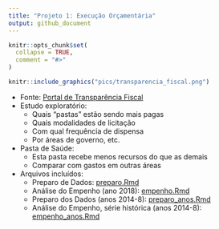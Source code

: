 ---
title: "Projeto 1: Execução Orçamentária"
output: github_document
---

```{r, echo = FALSE}
knitr::opts_chunk$set(
  collapse = TRUE,
  comment = "#>"
)
```

```{r,eval=T,echo=F}
knitr::include_graphics("pics/transparencia_fiscal.png")
```

* Fonte: [Portal de Transparência Fiscal](http://www.transparencia.rj.gov.br/transparencia/faces/OrcamentoTematico/despesa)
* Estudo exploratório:
    + Quais "pastas" estão sendo mais pagas
    + Quais modalidades de licitação
    + Com qual frequência de dispensa
    + Por áreas de governo, etc.
* Pasta de Saúde:
    + Esta pasta recebe menos recursos do que as demais
    + Comparar com gastos em outras áreas
    
* Arquivos incluídos:
    + Preparo de Dados: [preparo.Rmd](preparo.md)
    + Análise do Empenho (ano 2018): [empenho.Rmd](empenho.md)
    + Preparo dos Dados (anos 2014-8): [preparo_anos.Rmd](preparo_anos.md)
    + Análise do Empenho, série histórica (anos 2014-8): [empenho_anos.Rmd](empenho_anos.md)